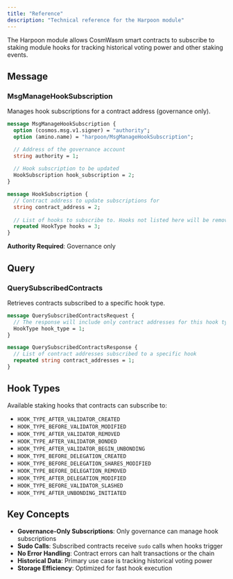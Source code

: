 ```yaml
---
title: "Reference"
description: "Technical reference for the Harpoon module"
---
```


The Harpoon module allows CosmWasm smart contracts to subscribe to staking module hooks for tracking historical voting power and other staking events.

## Message

### MsgManageHookSubscription

Manages hook subscriptions for a contract address (governance only).

```protobuf
message MsgManageHookSubscription {
  option (cosmos.msg.v1.signer) = "authority";
  option (amino.name) = "harpoon/MsgManageHookSubscription";

  // Address of the governance account
  string authority = 1;
  
  // Hook subscription to be updated
  HookSubscription hook_subscription = 2;
}

message HookSubscription {
  // Contract address to update subscriptions for
  string contract_address = 2;
  
  // List of hooks to subscribe to. Hooks not listed here will be removed.
  repeated HookType hooks = 3;
}
```

**Authority Required**: Governance only

## Query

### QuerySubscribedContracts

Retrieves contracts subscribed to a specific hook type.

```protobuf
message QuerySubscribedContractsRequest {
  // The response will include only contract addresses for this hook type
  HookType hook_type = 1;
}

message QuerySubscribedContractsResponse {
  // List of contract addresses subscribed to a specific hook
  repeated string contract_addresses = 1;
}
```

## Hook Types

Available staking hooks that contracts can subscribe to:

- `HOOK_TYPE_AFTER_VALIDATOR_CREATED`
- `HOOK_TYPE_BEFORE_VALIDATOR_MODIFIED`
- `HOOK_TYPE_AFTER_VALIDATOR_REMOVED`
- `HOOK_TYPE_AFTER_VALIDATOR_BONDED`
- `HOOK_TYPE_AFTER_VALIDATOR_BEGIN_UNBONDING`
- `HOOK_TYPE_BEFORE_DELEGATION_CREATED`
- `HOOK_TYPE_BEFORE_DELEGATION_SHARES_MODIFIED`
- `HOOK_TYPE_BEFORE_DELEGATION_REMOVED`
- `HOOK_TYPE_AFTER_DELEGATION_MODIFIED`
- `HOOK_TYPE_BEFORE_VALIDATOR_SLASHED`
- `HOOK_TYPE_AFTER_UNBONDING_INITIATED`

## Key Concepts

- **Governance-Only Subscriptions**: Only governance can manage hook subscriptions
- **Sudo Calls**: Subscribed contracts receive `sudo` calls when hooks trigger
- **No Error Handling**: Contract errors can halt transactions or the chain
- **Historical Data**: Primary use case is tracking historical voting power
- **Storage Efficiency**: Optimized for fast hook execution 